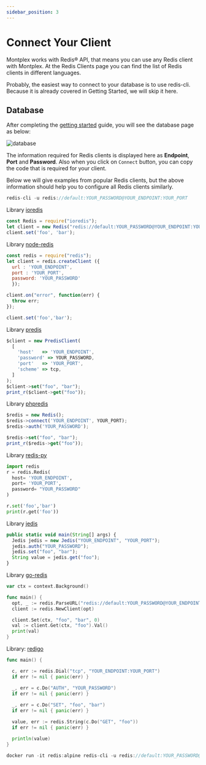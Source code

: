 ---
sidebar_position: 3
---

# Connect Your Client


Montplex works with Redis® API, that means you can use any Redis client with Montplex. At the Redis Clients page you can find the list of Redis clients in different languages.

Probably, the easiest way to connect to your database is to use redis-cli. Because it is already covered in Getting Started, we will skip it here.

## Database

After completing the [getting started](./create.md) guide, you will see the database page as below:

![database](./img/show.png)

The information required for Redis clients is displayed here as **Endpoint**, **Port** and **Password**. Also when you click on `Connect` button, you can copy the code that is required for your client.

Below we will give examples from popular Redis clients, but the above information should help you to configure all Redis clients similarly.




<Tabs>
<TabItem value="js" label="Redis Cli">

```js
redis-cli -u redis://default:YOUR_PASSWORD@YOUR_ENDPOINT:YOUR_PORT
```

</TabItem>
<TabItem value="node" label="Node.js">

Library  [ioredis](https://github.com/luin/ioredis)

```js
const Redis = require("ioredis");  
let client = new Redis("redis://default:YOUR_PASSWORD@YOUR_ENDPOINT:YOUR_PORT");  
client.set('foo', 'bar');  
```

Library [node-redis](https://github.com/redis/node-redis)

```js
const redis = require("redis");  
let client = redis.createClient ({    
  url : 'YOUR_ENDPOINT',    
  port : 'YOUR_PORT',    
  password: 'YOUR_PASSWORD'  
  });  

client.on("error", function(err) {    
  throw err;  
});  

client.set('foo','bar');  
```


</TabItem>
<TabItem value="php" label="PHP">

Library  [predis](https://github.com/predis/predis)

```js
$client = new PredisClient(    
  [      
    'host'   => 'YOUR_ENDPOINT',      
    'password' => YOUR_PASSWORD,      
    'port'   => 'YOUR_PORT',      
    'scheme' => tcp,    
  ]  
);  
$client->set("foo", "bar");  
print_r($client->get("foo"));   
```

Library [phpredis](https://github.com/phpredis/phpredis)

```js
$redis = new Redis();  
$redis->connect('YOUR_ENDPOINT', YOUR_PORT);  
$redis->auth('YOUR_PASSWORD');  

$redis->set("foo", "bar"); 
print_r($redis->get("foo"));  
```

</TabItem>
<TabItem value="py" label="Python">

Library [redis-py](https://github.com/redis/redis-py)

```py
import redis  
r = redis.Redis(    
  host= 'YOUR_ENDPOINT',    
  port= 'YOUR_PORT',    
  password= "YOUR_PASSWORD"
)  

r.set('foo','bar')  
print(r.get('foo'))  
```

</TabItem>
<TabItem value="java" label="Java">

Library  [jedis](https://github.com/redis/jedis)

```js
public static void main(String[] args) { 
  Jedis jedis = new Jedis("YOUR_ENDPOINT", "YOUR_PORT"); 
  jedis.auth("YOUR_PASSWORD");    
  jedis.set("foo", "bar");    
  String value = jedis.get("foo");  
}  
```

</TabItem>
<TabItem value="go" label="Go">

Library  [go-redis](https://github.com/redis/go-redis)

```go
var ctx = context.Background()

func main() {    
  opt, _ := redis.ParseURL("redis://default:YOUR_PASSWORD@YOUR_ENDPOINT:YOUR_PORT")
  client := redis.NewClient(opt)

  client.Set(ctx, "foo", "bar", 0)
  val := client.Get(ctx, "foo").Val()
  print(val)  
}  
```

Library: [redigo](https://github.com/gomodule/redigo)

```go
func main() {

  c, err := redis.Dial("tcp", "YOUR_ENDPOINT:YOUR_PORT")
  if err != nil { panic(err) }

  _, err = c.Do("AUTH", "YOUR_PASSWORD")
  if err != nil { panic(err) }
  
  _, err = c.Do("SET", "foo", "bar")
  if err != nil { panic(err) }

  value, err := redis.String(c.Do("GET", "foo"))
  if err != nil { panic(err) }

  println(value)
}
```

</TabItem>
<TabItem value="docker" label="Docker">

```js
docker run -it redis:alpine redis-cli -u redis://default:YOUR_PASSWORD@YOUR_ENDPOINT:YOUR_PORT
```

</TabItem>
</Tabs>


